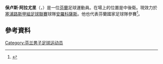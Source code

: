 {{Infobox football biography
 | name                 = Paulus Arajuuri
 | image                = Paulus Arajuuri (cropped).jpg
 | image_size           = 220
 | caption              = 阿拉尤里于2013年
 | height               = 1.93 m<ref name="P.Arajuuri">{{cite web |url=https://int.soccerway.com/players/paulus-arajuuri/32183/ |title=P.Arajuuri |website=soccerway.com |publisher=SOCCERWAY |accessdate=25 March 2016 |archive-date=2021-04-30 |archive-url=https://web.archive.org/web/20210430185422/https://int.soccerway.com/players/paulus-arajuuri/32183/ }}</ref>
 | birth_date           = {{birth date and age|df=yes|1988|06|15}}<ref name="P.Arajuuri">{{cite web |url=https://int.soccerway.com/players/paulus-arajuuri/32183/ |title= P.Arajuuri |website=soccerway.com |publisher=SOCCERWAY |accessdate=25 March 2016}}</ref>
 | birth_place          = [[芬蘭|芬蘭]][[赫爾辛基|赫爾辛基]]
 | currentclub          = [[安羅科薩斯法馬古斯塔足球會|安羅科薩斯]]<ref>{{Cite web |url=https://anorthosisfc.com.cy/2021/06/kat-archin-symfonia-me-paulus-arajuuri/ |title=存档副本 |access-date=2021-11-14 |archive-date=2021-06-30 |archive-url=https://web.archive.org/web/20210630125931/https://anorthosisfc.com.cy/2021/06/kat-archin-symfonia-me-paulus-arajuuri/ }}</ref>
 | clubnumber           = 23
 | position             = 中後衛
 | youthyears1 = 1993–1999 | youthclubs1 = Halkian Alku
 | youthyears2 = 2002–2003 | youthclubs2 = NuPS
 | youthyears3 = 2004      | youthclubs3 = Jokerit
 | youthyears4 = 2005      | youthclubs4 = FC Espoo
 | years1  = 2005        | clubs1 = FC Espoo                  | caps1 = 8  | goals1 = 1
 | years2  = 2006        | clubs2 = [[洪卡足球俱樂部|漢卡]]            | caps2 = 1  | goals2 = 0
 | years3  = 2006        | clubs3 = → FC Espoo (loan)         | caps3 = 8  | goals3 = 2
 | years4  = 2007        | clubs4 = Klubi 04                  | caps4 = 25 | goals4 = 0
 | years5  = 2008–2009   | clubs5 = [[瑪麗港體育會|馬利漢]]             | caps5 = 48 | goals5 = 3
 | years6  = 2009–2013   | clubs6 = [[卡爾馬足球會|卡爾馬]]                 | caps6 = 56 | goals6 = 3
 | years7  = 2014–2016   | clubs7 = [[波茲南萊克足球俱樂部|列治普斯納]]               | caps7 = 70 | goals7 = 5
 | years8  = 2017–2019   | clubs8 = [[邦比足球會|邦比]]        | caps8 = 67 | goals8 = 3
 | years9  = 2019–2021   | clubs9 = [[帕福斯足球會|帕福斯]]            | caps9 = 45 | goals9 = 3
 | years10 = 2021–       | clubs10 = [[安羅科薩斯法馬古斯塔足球會|安羅科薩斯]]     | caps10 = 8 | goals10 = 0
 | nationalyears1 = 2008      | nationalteam1 = 芬蘭U20 | nationalcaps1 = 3  | nationalgoals1 = 0
 | nationalyears2 = 2008–2010 | nationalteam2 = [[芬蘭21歲以下國家足球隊|芬蘭U21]] | nationalcaps2 = 12 | nationalgoals2 = 0
 | nationalyears3 = 2010–     | nationalteam3 = [[芬兰国家足球队|芬蘭]]              | nationalcaps3 = 58 | nationalgoals3 = 3
 | club-update          = 7 November 2021, at 15:25 (UTC)
 | nationalteam-update  = 13 November 2021, at 08:54 (UTC)
 | medaltemplates = 
{{Medal|Team|[[Finland_national_football_team|Finland national football team]]}}
{{Medal|2nd|[[Baltic_Cup_(football)|Baltic Cup]]|[[2012_Baltic_Cup|2012]]}}
{{medalTeam|[[FC_Espoo|FC Espoo]]}}
{{Medal|3rd|[[Kakkonen|Finnish League Division 2, Southern Group]]|[[2005_Kakkonen_–_Finnish_League_Division_2|2005]]}}
{{medalTeam|[[Kalmar_FF|Kalmar FF]]}}
{{Medal|2nd|[[Svenska_Cupen|Svenska Cupen]]|[[2011_Svenska_Cupen|2011]]}}
{{medalTeam|[[Lech_Poznań|Lech Poznań]]}}
{{Medal|2nd|[[Ekstraklasa|Ekstraklasa]]|[[2013–14_Ekstraklasa|2014]]}}
{{Medal|1st|[[Ekstraklasa|Ekstraklasa]]|[[2014–15_Ekstraklasa|2015]]}}
{{Medal|2nd|[[Polish_Cup|Polish Cup]]|[[2014–15_Polish_Cup|2015]]}}
{{Medal|1st|[[Polish_Super_Cup|Polish Super Cup]]|[[2015_Polish_Super_Cup|2015]]}}
{{medalTeam|[[Brøndby_IF|Brøndby IF]]}} 
{{Medal|2nd|[[Danish_Superliga|Danish Superliga]]|[[2017-18_Danish_Superliga|2018]]}}
}}

'''保卢斯·阿拉尤里'''（{{lang-fi|Paulus Arajuuri}}，{{bd|1988年|6月15日}}）是一位[[芬蘭|芬蘭]]足球運動員。在場上的位置是中後衛。現效力於[[塞浦路斯甲組足球聯賽|塞浦路斯甲組足球聯賽]]球隊[[安羅科薩斯法馬古斯塔足球會|安羅科薩斯]]。他也代表芬蘭國家足球隊參賽<ref>{{cite news | url=http://www.nyan.ax/sport/?news_id=49730&news_instance=2 | title=Förlust för Lyyski och Arajuuri i debuten | work=Nya Åland | date=18 January 2010 | location=Mariehamn, [[Finland|Finland]] | accessdate=2010-01-119 | language=sv | archive-date=2018-08-17 | archive-url=https://web.archive.org/web/20180817162028/http://www.nyan.ax/sport/?news_id=49730&news_instance=2 | dead-url=no }}</ref>。

==參考資料==
{{Reflist}}

{{2020年欧洲足球锦标赛芬兰参赛名单}}

{{DEFAULTSORT:Arajuuri, Paulus}}
[[Category:芬兰男子足球运动员|Category:芬兰男子足球运动员]]